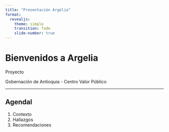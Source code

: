 ```yaml
---
title: "Presentación Argelia"
format:
  revealjs:
    theme: simple
    transition: fade
    slide-number: true
---
```


# Bienvenidos a Argelia

Proyecto 

Gobernación de Antioquia - Centro Valor Público

---

## Agendal {background-image="img/gob_1.png" background-size="cover" background-opacity="0.8"}

1. Contexto
2. Hallazgos
3. Recomendaciones
